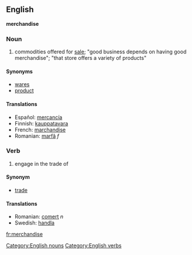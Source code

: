 ==English==
'''merchandise'''
===Noun===
# commodities offered for [[sale]]; "good business depends on having good merchandise"; "that store offers a variety of products" 

====Synonyms====
*[[wares]]
*[[product]]

====Translations====
*Español: [[mercancía]]
*Finnish: [[kauppatavara]]
*French: [[marchandise]]
*Romanian: [[marfă]] ''f''

===Verb===
# engage in the trade of 

====Synonym====
*[[trade]]

====Translations====
*Romanian: [[comerţ]] ''n''
*Swedish: [[handla]]

[[Category:English nouns]]
[[Category:English verbs]]

[[fr:merchandise]]